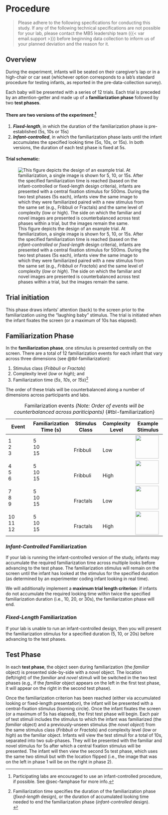 # Procedure {#sec-procedure}

> Please adhere to the following specifications for conducting this study. If any of the following technical specifications are not possible for your lab, please contact the MB5 leadership team ({{< var email.support >}}) before beginning data collection to inform us of your planned deviation and the reason for it.

## Overview

During the experiment, infants will be seated on their caregiver’s lap or in a high-chair or car seat (whichever option corresponds to a lab's standard procedure for testing infants, as reported in the pre-data-collection survey).

Each baby will be presented with a series of 12 trials. Each trial is preceded by an attention-getter and made up of a **familiarization phase** followed by two **test phases**.

#### There are two versions of the experiment:[^procedure-1]

[^procedure-1]: Participating labs are encouraged to use an infant-controlled procedure, if possible. See @sec-famphase for more info.

1.  ***Fixed-length***, in which the duration of the familiarization phase is pre-established (5s, 10s or 15s)
2.  ***Infant-controlled***, in which the familiarization phase lasts until the infant accumulates the specified looking time (5s, 10s, or 15s). In both versions, the duration of each test phase is fixed at 5s.

#### Trial schematic:

![This figure depicts the design of an example trial. At familiarization, a single image is shown for 5, 10, or 15s. After the specified familiarization time is reached (based on the *infant-controlled* or *fixed-length* design criteria), infants are presented with a central fixation stimulus for 500ms. During the two test phases (5s each), infants view the same image to which they were familiarized paired with a new stimulus from the same set (e.g., *Fribbuli* or *Fractals*) and the same level of complexity (*low* or *high*). The side on which the familiar and novel images are presented is counterbalanced across test phases within a trial, but the images remain the same.](images/mb5-trial-overview.png){#fig-trial}

## Trial initiation

This phase draws infants’ attention (back) to the screen prior to the familiarization using the “laughing baby” stimulus. The trial is initiated when the infant fixates the screen (or a maximum of 10s has elapsed).

## Familiarization Phase {#sec-famphase}

In the **familiarization phase**, one stimulus is presented centrally on the screen. There are a total of 12 familiarization events for each infant that vary across three dimensions (see @tbl-familiarization):

1.  Stimulus class (*Fribbuli* or *Fractals*)
2.  Complexity level (*low* or *high*); and
3.  Familiarization time (*5s*, *10s*, or *15s*)[^procedure-2]

[^procedure-2]: Familiarization time specifies the duration of the familiarization phase (*fixed-length* design), or the duration of accumulated looking time needed to end the familiarization phase (*infant-controlled* design). <br>

The order of these trials will be counterbalanced along a number of dimensions across participants and labs.

| Event | Familiarization Time (s) | Stimulus Class | Complexity Level | Example Stimulus |
|---------------|---------------|---------------|---------------|---------------|
| 1 <br> 2 <br> 3 | 5 <br> 10 <br> 15 | <br> Fribbuli | <br> Low | <img src="images/fribbuli-low.png" height="75"/></img> |
| 4 <br> 5 <br> 6 | 5 <br> 10 <br> 15 | <br> Fribbuli | <br> High | <img src="images/fribbuli-high.png" height="75"/></img> |
| 7 <br> 8 <br> 9 | 5 <br> 10 <br> 15 | <br> Fractals | <br> Low | <img src="images/fractal-low.png" height="75"/></img> |
| 10 <br> 11 <br> 12 | 5 <br> 10 <br> 15 | <br> Fractals | <br> High | <img src="images/fractal-high.png" height="75"/></img> |

: Familarization events *(Note: Order of events will be counterbalanced across pariticipants)* {#tbl-familiarization}

### *Infant-Controlled* Familiarization

If your lab is running the infant-controlled version of the study, infants may accumulate the required familiarization time across multiple looks before advancing to the test phase. The familiarization stimulus will remain on the screen until the infant has looked at the stimulus for the specified duration (as determined by an experimenter coding infant looking in real time).

We will additionally implement a **maximum trial length criterion**: if infants do not accumulate the required looking time within twice the specified familiarization duration (i.e., 10, 20, or 30s), the familiarization phase will end.

### *Fixed-Length* Familiarization

If your lab is unable to run an infant-controlled design, then you will present the familiarization stimulus for a specified duration (5, 10, or 20s) before advancing to the test phases.

## Test Phase

In each **test phase**, the object seen during familiarization (the *familiar* object) is presented side-by-side with a *novel* object. The location (left/right) of the *familiar* and *novel* stimuli will be switched in the two test phases (e.g., if the *familiar* object appears on the left in the first test phase, it will appear on the right in the second test phase).

Once the familiarization criterion has been reached (either via accumulated looking or fixed-length presentation), the infant will be presented with a central-fixation stimulus (looming circle). Once the infant fixates the screen (or a maximum of 5s has elapsed), the first test phase will begin. Each pair of test stimuli includes the stimulus to which the infant was familiarized (the *familiar* object) and a previously-unseen stimulus (the *novel object*) from the same stimulus class (*Fribbuli* or *Fractals*) and complexity level (*low* or *high*) as the familiar object. Infants will view the test stimuli for a total of 10s, separated into two sub-phases. They will be presented with the familiar and novel stimulus for 5s after which a central fixation stimulus will be presented. The infant will then view the second 5s test phase, which uses the same two stimuli but with the location flipped (i.e., the image that was on the left in phase 1 will be on the right in phase 2).
